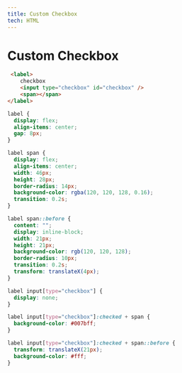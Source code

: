 ```yaml
---
title: Custom Checkbox
tech: HTML
---
```


# Custom Checkbox

<Files>

<File label="index.html">
    
```html showLineNumbers
 <label>
    checkbox
    <input type="checkbox" id="checkbox" />
    <span></span>
</label>
```

</File>

<File label="style.css">

```css showLineNumbers
label {
  display: flex;
  align-items: center;
  gap: 8px;
}

label span {
  display: flex;
  align-items: center;
  width: 46px;
  height: 28px;
  border-radius: 14px;
  background-color: rgba(120, 120, 128, 0.16);
  transition: 0.2s;
}

label span::before {
  content: "";
  display: inline-block;
  width: 21px;
  height: 21px;
  background-color: rgb(120, 120, 128);
  border-radius: 10px;
  transition: 0.2s;
  transform: translateX(4px);
}

label input[type="checkbox"] {
  display: none;
}

label input[type="checkbox"]:checked + span {
  background-color: #007bff;
}

label input[type="checkbox"]:checked + span::before {
  transform: translateX(21px);
  background-color: #fff;
}
```

</File>

</Files>

<ComponentPreview name="twitter-contents-16" />
